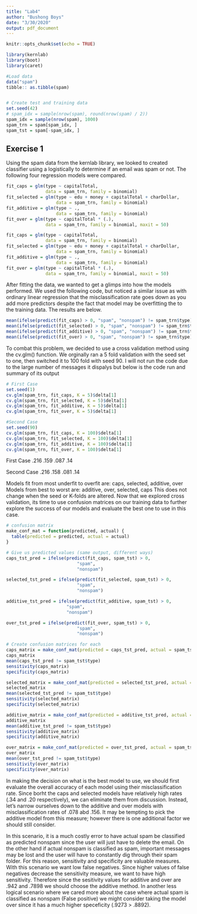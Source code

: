 ```yaml
---
title: "Lab4"
author: "Bushong Boys"
date: "3/30/2020"
output: pdf_document
---
```


```r
knitr::opts_chunk$set(echo = TRUE)

library(kernlab)
library(boot)
library(caret)

#Load data
data("spam")
tibble:: as.tibble(spam)


# Create test and training data 
set.seed(42)
# spam_idx = sample(nrow(spam), round(nrow(spam) / 2))
spam_idx = sample(nrow(spam), 1000)
spam_trn = spam[spam_idx, ]
spam_tst = spam[-spam_idx, ]

```

## Exercise 1

Using the spam data from the kernlab library, we looked to created classifier using a logistically to determine if an email was spam or not. The following four regression models were compared.

```r
fit_caps = glm(type ~ capitalTotal,
               data = spam_trn, family = binomial)
fit_selected = glm(type ~ edu + money + capitalTotal + charDollar,
                   data = spam_trn, family = binomial)
fit_additive = glm(type ~ .,
                   data = spam_trn, family = binomial)
fit_over = glm(type ~ capitalTotal * (.),
               data = spam_trn, family = binomial, maxit = 50)

```
```r
fit_caps = glm(type ~ capitalTotal,
               data = spam_trn, family = binomial)
fit_selected = glm(type ~ edu + money + capitalTotal + charDollar,
                   data = spam_trn, family = binomial)
fit_additive = glm(type ~ .,
                   data = spam_trn, family = binomial)
fit_over = glm(type ~ capitalTotal * (.),
               data = spam_trn, family = binomial, maxit = 50)

```

After fitting the data, we wanted to get a glimps into how the models performed. We used the following code, but noticed a similar issue as with ordinary linear regression that the misclassification rate goes down as you add more predictors despite the fact that model may be overfitting the to the training data. The results are below. 

```r
mean(ifelse(predict(fit_caps) > 0, "spam", "nonspam") != spam_trn$type)
mean(ifelse(predict(fit_selected) > 0, "spam", "nonspam") != spam_trn$type)
mean(ifelse(predict(fit_additive) > 0, "spam", "nonspam") != spam_trn$type)
mean(ifelse(predict(fit_over) > 0, "spam", "nonspam") != spam_trn$type)

```

To combat this problem, we decided to use a cross validation method using the cv.glm() function. We orginally ran a 5 fold validation with the seed set to one, then switched it to 100 fold with seed 90. I will not run the code due to the large number of messages it dispalys but below is the code run and summary of its output 

```r
# First Case 
set.seed(1)
cv.glm(spam_trn, fit_caps, K = 5)$delta[1]
cv.glm(spam_trn, fit_selected, K = 5)$delta[1]
cv.glm(spam_trn, fit_additive, K = 5)$delta[1]
cv.glm(spam_trn, fit_over, K = 5)$delta[1]

#Second Case 
set.seed(90)
cv.glm(spam_trn, fit_caps, K = 100)$delta[1]
cv.glm(spam_trn, fit_selected, K = 100)$delta[1]
cv.glm(spam_trn, fit_additive, K = 100)$delta[1]
cv.glm(spam_trn, fit_over, K = 100)$delta[1]

```

First Case 
.216
.159
.087
.14

Second Case 
.216
.158
.081
.14

Models fit from most underfit to overfit are: caps, selected, additive, over
Models from best to worst are: additive, over, selected, caps
This does not change when the seed or K-folds are altered. Now that we explored cross validation, its time to use confusion matrices on our training data to further explore the success of our models and evaluate the best one to use in this case.

```r
# confusion matrix 
make_conf_mat = function(predicted, actual) {
  table(predicted = predicted, actual = actual)
}

# Give us predicted values (same output, different ways) 
caps_tst_pred = ifelse(predict(fit_caps, spam_tst) > 0,
                           "spam",
                           "nonspam")

selected_tst_pred = ifelse(predict(fit_selected, spam_tst) > 0,
                           "spam",
                           "nonspam")

additive_tst_pred = ifelse(predict(fit_additive, spam_tst) > 0,
                       "spam",
                       "nonspam")

over_tst_pred = ifelse(predict(fit_over, spam_tst) > 0,
                           "spam",
                           "nonspam")

# Create confusion matrices for each
caps_matrix = make_conf_mat(predicted = caps_tst_pred, actual = spam_tst$type)
caps_matrix
mean(caps_tst_pred != spam_tst$type)
sensitivity(caps_matrix)
specificity(caps_matrix)

selected_matrix = make_conf_mat(predicted = selected_tst_pred, actual = spam_tst$type)
selected_matrix
mean(selected_tst_pred != spam_tst$type)
sensitivity(selected_matrix)
specificity(selected_matrix)

additive_matrix = make_conf_mat(predicted = additive_tst_pred, actual = spam_tst$type)
additive_matrix
mean(additive_tst_pred != spam_tst$type)
sensitivity(additive_matrix)
specificity(additive_matrix)

over_matrix = make_conf_mat(predicted = over_tst_pred, actual = spam_tst$type)
over_matrix
mean(over_tst_pred != spam_tst$type)
sensitivity(over_matrix)
specificity(over_matrix)

```

In making the decision on what is the best model to use, we should first evaluate the overall accuracy of each model using their misclassification rate. Since borht the caps and selected models have relatively high rates (.34 and  .20 respectively), we can eliminate them from discussion. Instead, let's narrow ourselves down to the additive and over models with misclassification rates of .078 abd .156. It may be tempting to pick the additive model from this measure; however there is one additional factor we should still consider. 

In this scenario, it is a much costly error to have actual spam be classified as predicted nonspam since the user will just have to delete the email. On the other hand if actual nonspam is classified as spam, important messages may be lost and the user will have to constantly dig through their spam folder. For this reason, sensitivity and specificity are valuable measures. With this scenario we want low false negatives. Since higher values of false negatives decrease the sensitivity measure, we want to have high sensitivity. Therefore since the sesitivity values for additive and over are .942 and .7898 we should choose the additive method. In another less logical scenario where we cared more about the case where actual spam is classified as nonspam (False positive) we might consider taking the model over since it has a much higher speceficity (.9273 > .8892).
